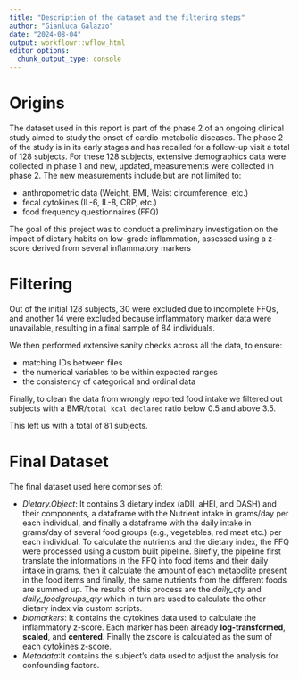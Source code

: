 ```yaml
---
title: "Description of the dataset and the filtering steps"
author: "Gianluca Galazzo"
date: "2024-08-04"
output: workflowr::wflow_html
editor_options:
  chunk_output_type: console
---
```


# Origins

The dataset used in this report is part of the phase 2 of an ongoing clinical study aimed to study the onset of cardio-metabolic diseases.
The phase 2 of the study is in its early stages and has recalled for a follow-up visit a total of 128 subjects.
For these 128 subjects, extensive demographics data were collected in phase 1 and new, updated, measurements were collected in phase 2. 
The new measurements include,but are not limited to:

- anthropometric data (Weight, BMI, Waist circumference, etc.)
- fecal cytokines (IL-6, IL-8, CRP, etc.)
- food frequency questionnaires (FFQ)

The goal of this project was to conduct a preliminary investigation on the impact of dietary habits on low-grade inflammation, assessed using a z-score derived from several inflammatory markers

# Filtering

Out of the initial 128 subjects, 30 were excluded due to incomplete FFQs, and another 14 were excluded because inflammatory marker data were unavailable, resulting in a final sample of 84 individuals.

We then performed extensive sanity checks across all the data, to ensure:

- matching IDs between files
- the numerical variables to be within expected ranges
- the consistency of categorical and ordinal data

Finally, to clean the data from wrongly reported food intake we filtered out subjects with a BMR/`total kcal declared` ratio below 0.5 and above 3.5.

This left us with a total of 81 subjects.

# Final Dataset

The final dataset used here comprises of:

- *Dietary.Object*: It contains 3 dietary index (aDII, aHEI, and DASH) and their components, a dataframe with the Nutrient intake in grams/day per each individual, and finally a dataframe with the daily intake in grams/day of several food groups (e.g., vegetables, red meat etc.) per each individual.
To calculate the nutrients and the dietary index, the FFQ were processed using a custom built pipeline.
Birefly, the pipeline first translate the informations in the FFQ into food items and their daily intake in grams, then it calculate the amount of each metabolite present in the food items and finally, the same nutrients from the different foods are summed up. The results of this process are the *daily_qty* and *daily_foodgroups_qty* which in turn are used to calculate the other dietary index via custom scripts.
- *biomarkers*: It contains the cytokines data used to calculate the inflammatory z-score. Each marker has been already __log-transformed__, __scaled__, and __centered__. Finally the zscore is calculated as the sum of each cytokines z-score.
- _Metadata_:It contains the subject's data used to adjust the analysis for confounding factors. 
